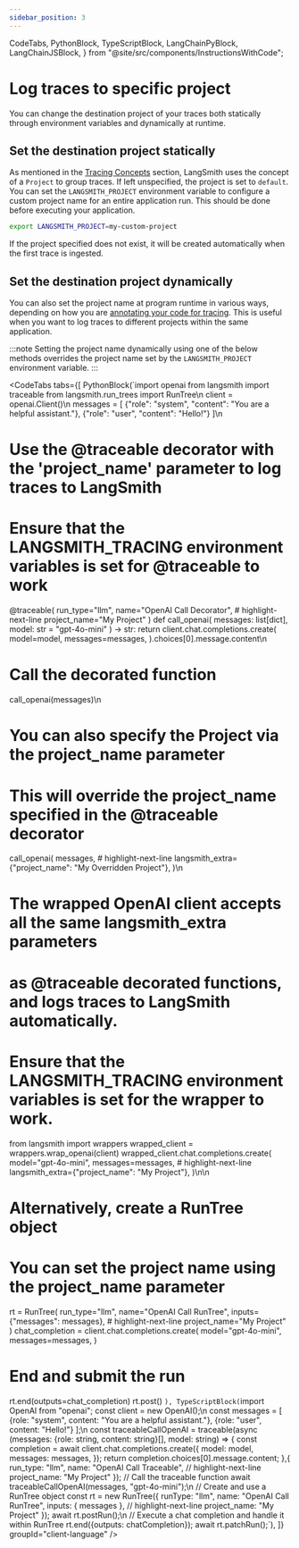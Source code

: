 ```yaml
---
sidebar_position: 3
---
```


  CodeTabs,
  PythonBlock,
  TypeScriptBlock,
  LangChainPyBlock,
  LangChainJSBlock,
} from "@site/src/components/InstructionsWithCode";

# Log traces to specific project

You can change the destination project of your traces both statically through environment variables and dynamically at runtime.

## Set the destination project statically

As mentioned in the [Tracing Concepts](/observability/concepts#projects) section, LangSmith uses the concept of a `Project` to group traces. If left unspecified, the project is set to `default`. You can set the `LANGSMITH_PROJECT` environment variable to configure a custom project name for an entire application run. This should be done before executing your application.

```bash
export LANGSMITH_PROJECT=my-custom-project
```

If the project specified does not exist, it will be created automatically when the first trace is ingested.

## Set the destination project dynamically

You can also set the project name at program runtime in various ways, depending on how you are [annotating your code for tracing](./annotate_code). This is useful when you want to log traces to different projects within the same application.

:::note
Setting the project name dynamically using one of the below methods overrides the project name set by the `LANGSMITH_PROJECT` environment variable.
:::

<CodeTabs
  tabs={[
    PythonBlock(`import openai
from langsmith import traceable
from langsmith.run_trees import RunTree\n
client = openai.Client()\n
messages = [
    {"role": "system", "content": "You are a helpful assistant."},
    {"role": "user", "content": "Hello!"}
]\n
# Use the @traceable decorator with the 'project_name' parameter to log traces to LangSmith
# Ensure that the LANGSMITH_TRACING environment variables is set for @traceable to work
@traceable(
    run_type="llm",
    name="OpenAI Call Decorator",
    # highlight-next-line
    project_name="My Project"
)
def call_openai(
    messages: list[dict], model: str = "gpt-4o-mini"
) -> str:
    return client.chat.completions.create(
        model=model,
        messages=messages,
    ).choices[0].message.content\n
# Call the decorated function
call_openai(messages)\n
# You can also specify the Project via the project_name parameter
# This will override the project_name specified in the @traceable decorator
call_openai(
    messages,
    # highlight-next-line
    langsmith_extra={"project_name": "My Overridden Project"},
)\n
# The wrapped OpenAI client accepts all the same langsmith_extra parameters
# as @traceable decorated functions, and logs traces to LangSmith automatically.
# Ensure that the LANGSMITH_TRACING environment variables is set for the wrapper to work.
from langsmith import wrappers
wrapped_client = wrappers.wrap_openai(client)
wrapped_client.chat.completions.create(
    model="gpt-4o-mini",
    messages=messages,
    # highlight-next-line
    langsmith_extra={"project_name": "My Project"},
)\n\n
# Alternatively, create a RunTree object
# You can set the project name using the project_name parameter
rt = RunTree(
    run_type="llm",
    name="OpenAI Call RunTree",
    inputs={"messages": messages},
    # highlight-next-line
    project_name="My Project"
)
chat_completion = client.chat.completions.create(
    model="gpt-4o-mini",
    messages=messages,
)
# End and submit the run
rt.end(outputs=chat_completion)
rt.post()
`),
    TypeScriptBlock(`import OpenAI from "openai";
const client = new OpenAI();\n
const messages = [
    {role: "system", content: "You are a helpful assistant."},
    {role: "user", content: "Hello!"}
];\n
const traceableCallOpenAI = traceable(async (messages: {role: string, content: string}[], model: string) => {
    const completion = await client.chat.completions.create({
        model: model,
        messages: messages,
    });
    return completion.choices[0].message.content;
},{
    run_type: "llm",
    name: "OpenAI Call Traceable",
    // highlight-next-line
    project_name: "My Project"
});
// Call the traceable function
await traceableCallOpenAI(messages, "gpt-4o-mini");\n
// Create and use a RunTree object
const rt = new RunTree({
    runType: "llm",
    name: "OpenAI Call RunTree",
    inputs: { messages },
    // highlight-next-line
    project_name: "My Project"
});
await rt.postRun();\n
// Execute a chat completion and handle it within RunTree
rt.end({outputs: chatCompletion});
await rt.patchRun();`),
  ]}
  groupId="client-language"
/>
